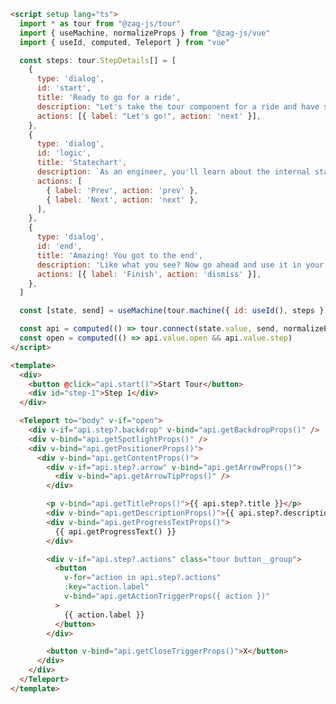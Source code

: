```html
<script setup lang="ts">
  import * as tour from "@zag-js/tour"
  import { useMachine, normalizeProps } from "@zag-js/vue"
  import { useId, computed, Teleport } from "vue"

  const steps: tour.StepDetails[] = [
    {
      type: 'dialog',
      id: 'start',
      title: 'Ready to go for a ride',
      description: "Let's take the tour component for a ride and have some fun!",
      actions: [{ label: "Let's go!", action: 'next' }],
    },
    {
      type: 'dialog',
      id: 'logic',
      title: 'Statechart',
      description: `As an engineer, you'll learn about the internal statechart that powers the tour.`,
      actions: [
        { label: 'Prev', action: 'prev' },
        { label: 'Next', action: 'next' },
      ],
    },
    {
      type: 'dialog',
      id: 'end',
      title: 'Amazing! You got to the end',
      description: 'Like what you see? Now go ahead and use it in your project.',
      actions: [{ label: 'Finish', action: 'dismiss' }],
    },
  ]

  const [state, send] = useMachine(tour.machine({ id: useId(), steps }))

  const api = computed(() => tour.connect(state.value, send, normalizeProps))
  const open = computed(() => api.value.open && api.value.step)
</script>

<template>
  <div>
    <button @click="api.start()">Start Tour</button>
    <div id="step-1">Step 1</div>
  </div>

  <Teleport to="body" v-if="open">
    <div v-if="api.step?.backdrop" v-bind="api.getBackdropProps()" />
    <div v-bind="api.getSpotlightProps()" />
    <div v-bind="api.getPositionerProps()">
      <div v-bind="api.getContentProps()">
        <div v-if="api.step?.arrow" v-bind="api.getArrowProps()">
          <div v-bind="api.getArrowTipProps()" />
        </div>

        <p v-bind="api.getTitleProps()">{{ api.step?.title }}</p>
        <div v-bind="api.getDescriptionProps()">{{ api.step?.description }}</div>
        <div v-bind="api.getProgressTextProps()">
          {{ api.getProgressText() }}
        </div>

        <div v-if="api.step?.actions" class="tour button__group">
          <button
            v-for="action in api.step?.actions"
            :key="action.label"
            v-bind="api.getActionTriggerProps({ action })"
          >
            {{ action.label }}
          </button>
        </div>

        <button v-bind="api.getCloseTriggerProps()">X</button>
      </div>
    </div>
  </Teleport>
</template>
```
